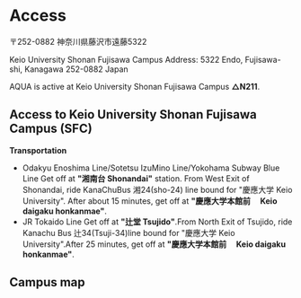 # Access

〒252-0882 神奈川県藤沢市遠藤5322

Keio University Shonan Fujisawa Campus Address: 5322 Endo, Fujisawa-shi, Kanagawa 252-0882 Japan

AQUA is active at Keio University Shonan Fujisawa Campus **△N211**.

Access to Keio University Shonan Fujisawa Campus (SFC)
------------------------------------------------------

**Transportation**

- Odakyu Enoshima Line/Sotetsu IzuMino Line/Yokohama Subway Blue Line Get off at **"湘南台 Shonandai"** station. From West Exit of Shonandai, ride KanaChuBus 湘24(sho-24) line bound for "慶應大学 Keio University". After about 15 minutes, get off at **"慶應大学本館前　 Keio daigaku honkanmae"**.
- JR Tokaido Line Get off at **"辻堂 Tsujido"**.From North Exit of Tsujido, ride Kanachu Bus 辻34(Tsuji-34)line bound for "慶應大学 Keio University".After 25 minutes, get off at **"慶應大学本館前　 Keio daigaku honkanmae"**.

Campus map
-----------

